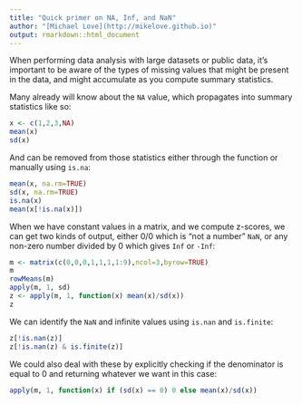 ```yaml
---
title: "Quick primer on NA, Inf, and NaN"
author: "[Michael Love](http://mikelove.github.io)"
output: rmarkdown::html_document
---
```


When performing data analysis with large datasets or public data, it's
important to be aware of the types of missing values that might be
present in the data, and might accumulate as you compute summary
statistics. 

Many already will know about the `NA` value, which propagates into
summary statistics like so:

```r
x <- c(1,2,3,NA)
mean(x)
sd(x)
```

And can be removed from those statistics either through the function
or manually using `is.na`:

```r
mean(x, na.rm=TRUE)
sd(x, na.rm=TRUE)
is.na(x)
mean(x[!is.na(x)])
```

When we have constant values in a matrix, and we compute z-scores, we
can get two kinds of output, either 0/0 which is "not a number" `NaN`, 
or any non-zero number divided by 0 which gives `Inf` or `-Inf`:

```r
m <- matrix(c(0,0,0,1,1,1,1:9),ncol=3,byrow=TRUE)
m
rowMeans(m)
apply(m, 1, sd)
z <- apply(m, 1, function(x) mean(x)/sd(x))
z
```

We can identify the `NaN` and infinite values using `is.nan` and
`is.finite`: 

```r
z[!is.nan(z)]
z[!is.nan(z) & is.finite(z)]
```

We could also deal with these by explicitly checking if the
denominator is equal to 0 and returning whatever we want in this case: 

```r
apply(m, 1, function(x) if (sd(x) == 0) 0 else mean(x)/sd(x))
```
